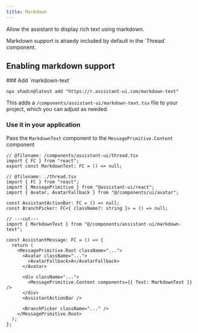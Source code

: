 ```yaml
---
title: Markdown
---
```


Allow the assistant to display rich text using markdown.


<Callout>
  Markdown support is alraedy included by default in the `Thread` component.
</Callout>

## Enabling markdown support

<Steps>

<Step>
### Add `markdown-text`

```tsx
npx shadcn@latest add "https://r.assistant-ui.com/markdown-text"
```

This adds a `/components/assistant-ui/markdown-text.tsx` file to your project, which you can adjust as needed.

</Step>

<Step>

### Use it in your application

Pass the `MarkdownText` component to the `MessagePrimitive.Content` component

```tsx twoslash title="/components/assistant-ui/thread.tsx" {1,11}
// @filename: /components/assistant-ui/thread.tsx
import { FC } from "react";
export const MarkdownText: FC = () => null;

// @filename: ./thread.tsx
import { FC } from "react";
import { MessagePrimitive } from "@assistant-ui/react";
import { Avatar, AvatarFallback } from "@/components/ui/avatar";

const AssistantActionBar: FC = () => null;
const BranchPicker: FC<{ className?: string }> = () => null;

// ---cut---
import { MarkdownText } from "@/components/assistant-ui/markdown-text";

const AssistantMessage: FC = () => {
  return (
    <MessagePrimitive.Root className="...">
      <Avatar className="...">
        <AvatarFallback>A</AvatarFallback>
      </Avatar>

      <div className="...">
        <MessagePrimitive.Content components={{ Text: MarkdownText }} />
      </div>
      <AssistantActionBar />

      <BranchPicker className="..." />
    </MessagePrimitive.Root>
  );
};
```

</Step>

</Steps>

